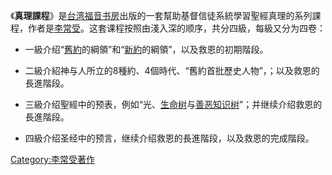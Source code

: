 {{Notability Unreferenced|time=2021-12-29T22:44:59+00:00}}
《'''真理課程'''》是[[台湾福音书房|台湾福音书房]]出版的一套幫助基督信徒系統學習聖經真理的系列課程，作者是[[李常受|李常受]]。这套课程按照由淺入深的顺序，共分四級，每級又分为四卷： 

*一級介绍“[[舊約|舊約]]的綱領”和“[[新約|新約]]的綱領”，以及救恩的初期階段。 

*二級介紹神与人所立的8種約、4個時代、“舊約首批歷史人物”，；以及救恩的長進階段。 

*三級介绍聖經中的预表，例如“光、[[生命树|生命树]]与[[善恶知识树|善恶知识树]]”；并继续介绍救恩的長進階段。 

*四級介绍圣经中的预言，继续介绍救恩的長進階段，以及救恩的完成階段。
 
[[Category:李常受著作|Category:李常受著作]]